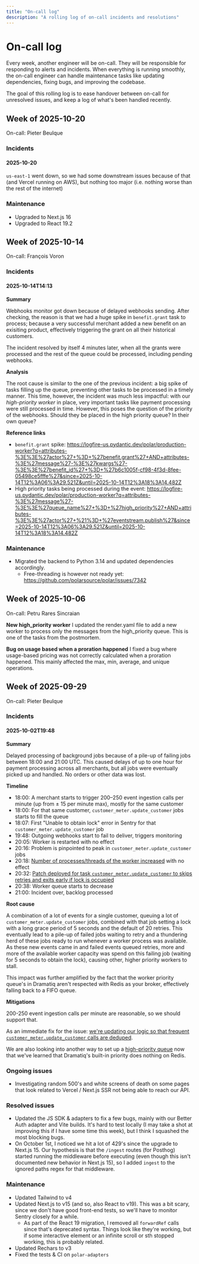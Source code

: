 ```yaml
---
title: "On-call log"
description: "A rolling log of on-call incidents and resolutions"
---
```


# On-call log

Every week, another engineer will be on-call. They will be responsible for responding to alerts and incidents.
When everything is running smoothly, the on-call engineer can handle maintenance tasks like updating dependencies, fixing bugs, and improving the codebase.

The goal of this rolling log is to ease handover between on-call for unresolved issues, and keep a log of what's been handled recently.

## Week of 2025-10-20

On-call: Pieter Beulque

### Incidents

#### 2025-10-20

`us-east-1` went down, so we had some downstream issues because of that (and Vercel running on AWS), but nothing too major (i.e. nothing worse than the rest of the internet)

### Maintenance

- Upgraded to Next.js 16
- Upgraded to React 19.2

## Week of 2025-10-14

On-call: François Voron

### Incidents

#### 2025-10-14T14:13

**Summary**

Webhooks monitor got down because of delayed webhooks sending. After checking, the reason is that we had a huge spike in `benefit.grant` task to process; because a very successful merchant added a new benefit on an exisiting product, effectively triggering the grant on all their historical customers.

The incident resolved by itself 4 minutes later, when all the grants were processed and the rest of the queue could be processed, including pending webhooks.

**Analysis**

The root cause is similar to the one of the previous incident: a big spike of tasks filling up the queue, preventing other tasks to be processed in a timely manner. This time, however, the incident was much less impactful: with our _high-priority worker_ in place, very important tasks like payment processing were still processed in time. However, this poses the question of the priority of the webhooks. Should they be placed in the high priority queue? In their own queue?

**Reference links**

- `benefit.grant` spike: https://logfire-us.pydantic.dev/polar/production-worker?q=attributes-%3E%3E%27actor%27+%3D+%27benefit.grant%27+AND+attributes-%3E%27message%27-%3E%27kwargs%27-%3E%3E%27benefit_id%27+%3D+%27b6c1005f-cf98-4f3d-8fee-05498ce5fffe%27&since=2025-10-14T12%3A06%3A29.521Z&until=2025-10-14T12%3A18%3A14.482Z
- High priority tasks being processed during the event: https://logfire-us.pydantic.dev/polar/production-worker?q=attributes-%3E%27message%27-%3E%3E%27queue_name%27+%3D+%27high_priority%27+AND+attributes-%3E%3E%27actor%27+%21%3D+%27eventstream.publish%27&since=2025-10-14T12%3A06%3A29.521Z&until=2025-10-14T12%3A18%3A14.482Z

### Maintenance

- Migrated the backend to Python 3.14 and updated dependencies accordingly.
  - Free-threading is however not ready yet: https://github.com/polarsource/polar/issues/7342

## Week of 2025-10-06

On-call: Petru Rares Sincraian

**New high_priority worker**
I updated the render.yaml file to add a new worker to process only the messages from the high_priority queue. This is one of the tasks from the postmortem.

**Bug on usage based when a proration happened**
I fixed a bug where usage-based pricing was not correctly calculated when a proration happened. This mainly affected the max, min, average, and unique operations.

## Week of 2025-09-29

On-call: Pieter Beulque

### Incidents

#### 2025-10-02T19:48

**Summary**

Delayed processing of background jobs because of a pile-up of failing jobs between 18:00 and 21:00 UTC.
This caused delays of up to one hour for payment processing across all merchants, but all jobs were eventually picked up and handled.
No orders or other data was lost.

**Timeline**

- 18:00: A merchant starts to trigger 200–250 event ingestion calls per minute (up from ± 15 per minute max), mostly for the same customer
- 18:00: For that same customer, `customer_meter.update_customer` jobs starts to fill the queue
- 18:07: First "Unable to obtain lock" error in Sentry for that `customer_meter.update_customer` job
- 19:48: Outgoing webhooks start to fail to deliver, triggers monitoring
- 20:05: Worker is restarted with no effect
- 20:16: Problem is pinpointed to peak in `customer_meter.update_customer` jobs
- 20:18: [Number of processes/threads of the worker increased](https://github.com/polarsource/polar/commit/61e5f973ab46c55b1c11a9da744695b760884ad5) with no effect
- 20:32: [Patch deployed for task `customer_meter.update_customer` to skips retries and exits early if lock is occupied](https://github.com/polarsource/polar/commit/a67530c3d169920fdbad7fc9437bea94d88b9b96)
- 20:38: Worker queue starts to decrease
- 21:00: Incident over, backlog processed

**Root cause**

A combination of a lot of events for a single customer, queuing a lot of `customer_meter.update_customer` jobs, combined with that job setting a lock with a long grace period of 5 seconds and the default of 20 retries. This eventually lead to a pile-up of failed jobs waiting to retry and a thundering herd of these jobs ready to run whenever a worker process was available. As these new events came in and failed events queued retries, more and more of the available worker capacity was spend on this failing job (waiting for 5 seconds to obtain the lock), causing other, higher priority workers to stall.

This impact was further amplified by the fact that the worker priority queue's in Dramatiq aren't respected with Redis as your broker, effectively falling back to a FIFO queue.

**Mitigations**

200-250 event ingestion calls per minute are reasonable, so we should support that.

As an immediate fix for the issue: [we're updating our logic so that frequent `customer_meter.update_customer` calls are deduped](https://github.com/polarsource/polar/issues/7146).

We are also looking into another way to set up a [high-priority queue](https://github.com/polarsource/polar/issues/7149) now that we've learned that Dramatiq's built-in priority does nothing on Redis.

### Ongoing issues

- Investigating random 500's and white screens of death on some pages that look related to Vercel / Next.js SSR not being able to reach our API.

### Resolved issues

- Updated the JS SDK & adapters to fix a few bugs, mainly with our Better Auth adapter and Vite builds. It's hard to test locally (I may take a shot at improving this if I have some time this week), but I think I squashed the most blocking bugs.
- On October 1st, I noticed we hit a lot of 429's since the upgrade to Next.js 15. Our hypothesis is that the `/ingest` routes (for Posthog) started running the middleware before executing (even though this isn't documented new behavior in Next.js 15), so I added `ingest` to the ignored paths regex for that middleware.

### Maintenance

- Updated Tailwind to v4
- Updated Next.js to v15 (and so, also React to v19). This was a bit scary, since we don't have good front-end tests, so we'll have to monitor Sentry closely for a while.
  - As part of the React 19 migration, I removed all `forwardRef` calls since that's deprecated syntax. Things look like they're working, but if some interactive element or an infinite scroll or sth stopped working, this is probably related.
- Updated Rechars to v3
- Fixed the tests & CI on `polar-adapters`
